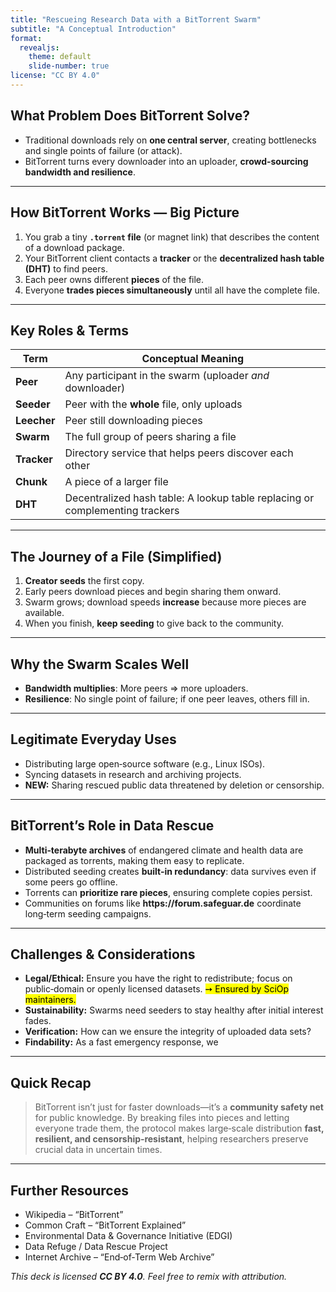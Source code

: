 ```yaml
---
title: "Rescueing Research Data with a BitTorrent Swarm"
subtitle: "A Conceptual Introduction"
format:
  revealjs:
    theme: default
    slide-number: true
license: "CC BY 4.0"
---
```



## What Problem Does BitTorrent Solve?

- Traditional downloads rely on **one central server**, creating bottlenecks and single points of failure (or attack).
- BitTorrent turns every downloader into an uploader, **crowd‑sourcing bandwidth and resilience**.

---

## How BitTorrent Works — Big Picture

1. You grab a tiny **`.torrent` file** (or magnet link) that describes the content of a download package.
2. Your BitTorrent client contacts a **tracker** or the **decentralized hash table (DHT)** to find peers.
3. Each peer owns different **pieces** of the file.
4. Everyone **trades pieces simultaneously** until all have the complete file.

---

## Key Roles & Terms

::: {.smaller}
| Term        | Conceptual Meaning                                                           |
| ----------- | ---------------------------------------------------------------------------- |
| **Peer**    | Any participant in the swarm (uploader *and* downloader)                     |
| **Seeder**  | Peer with the **whole** file, only uploads                                   |
| **Leecher** | Peer still downloading pieces                                                |
| **Swarm**   | The full group of peers sharing a file                                       |
| **Tracker** | Directory service that helps peers discover each other                       |
| **Chunk**   | A piece of a larger file                                                     |
| **DHT**     | Decentralized hash table: A lookup table replacing or complementing trackers |
:::

---

## The Journey of a File (Simplified)

1. **Creator seeds** the first copy.
2. Early peers download pieces and begin sharing them onward.
3. Swarm grows; download speeds **increase** because more pieces are available.
4. When you finish, **keep seeding** to give back to the community.

---

## Why the Swarm Scales Well

- **Bandwidth multiplies**: More peers ⇒ more uploaders.
- **Resilience**: No single point of failure; if one peer leaves, others fill in.

---

## Legitimate Everyday Uses

- Distributing large open‑source software (e.g., Linux ISOs).
- Syncing datasets in research and archiving projects.
- **NEW:** Sharing rescued public data threatened by deletion or censorship.

---

## BitTorrent’s Role in Data Rescue

- **Multi‑terabyte archives** of endangered climate and health data are packaged as torrents, making them easy to replicate.
- Distributed seeding creates **built‑in redundancy**: data survives even if some peers go offline.
- Torrents can **prioritize rare pieces**, ensuring complete copies persist.
- Communities on forums like **https://forum.safeguar.de** coordinate long‑term seeding campaigns.

---

## Challenges & Considerations

- **Legal/Ethical:** Ensure you have the right to redistribute; focus on public‑domain or openly licensed datasets. [➙ Ensured by SciOp maintainers.]{.mark}
- **Sustainability:** Swarms need seeders to stay healthy after initial interest fades.
- **Verification:** How can we ensure the integrity of uploaded data sets?
- **Findability:** As a fast emergency response, we 

---

## Quick Recap

> BitTorrent isn’t just for faster downloads—it’s a **community safety net** for public knowledge. By breaking files into pieces and letting everyone trade them, the protocol makes large‑scale distribution **fast, resilient, and censorship‑resistant**, helping researchers preserve crucial data in uncertain times.

---

## Further Resources

- Wikipedia – “BitTorrent”
- Common Craft – “BitTorrent Explained”
- Environmental Data & Governance Initiative (EDGI)
- Data Refuge / Data Rescue Project
- Internet Archive – “End‑of‑Term Web Archive”

*This deck is licensed **CC BY 4.0**. Feel free to remix with attribution.*
